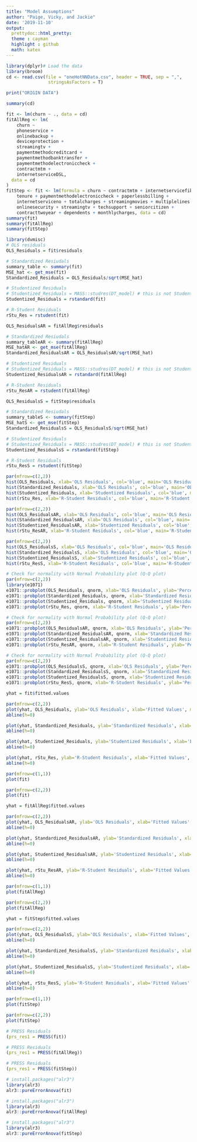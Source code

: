 ```yaml
---
title: "Model Assumptions"
author: "Paige, Vicky, and Jackie"
date: '2019-11-10'
output: 
  prettydoc::html_pretty:
  theme : cayman
  highlight : github
  math: katex
---
```


```r
library(dplyr)# Load the data
library(broom)
cd <- read.csv(file = "oneHotNNData.csv", header = TRUE, sep = ",", 
                stringsAsFactors = T)

print("ORIGIN DATA")

summary(cd)
```


```r
fit <- lm(churn ~ ., data = cd)
fitAllReg <- lm(
    churn ~ 
    phoneservice +
    onlinebackup +
    deviceprotection +
    streamingtv +
    paymentmethodcreditcard +
    paymentmethodbanktransfer +
    paymentmethodelectroniccheck +
    contractmtm +
    internetserviceDSL,
  data = cd
)
fitStep <- fit <- lm(formula = churn ~ contractmtm + internetservicefibreoptic + 
    tenure + paymentmethodelectroniccheck + paperlessbilling + 
    internetserviceno + totalcharges + streamingmovies + multiplelines + 
    onlinesecurity + streamingtv + techsupport + seniorcitizen + 
    contracttwoyear + dependents + monthlycharges, data = cd)
summary(fit)
summary(fitAllReg)
summary(fitStep)
```

```r
library(dvmisc)
# OLS residuals
OLS_Residuals = fit$residuals

# Standardized Resiudals
summary_table <- summary(fit)
MSE_hat <- get_mse(fit)
Standardized_Residuals = OLS_Residuals/sqrt(MSE_hat)

# Studentized Residuals
# Studentized_Residuals = MASS::studres(DT_model) # this is not Studentized Residuals!!!
Studentized_Residuals = rstandard(fit)

# R-Student Residuals
rStu_Res = rstudent(fit)

```


```r
OLS_ResidualsAR = fitAllReg$residuals

# Standardized Resiudals
summary_tableAR <- summary(fitAllReg)
MSE_hatAR <- get_mse(fitAllReg)
Standardized_ResidualsAR = OLS_ResidualsAR/sqrt(MSE_hat)

# Studentized Residuals
# Studentized_Residuals = MASS::studres(DT_model) # this is not Studentized Residuals!!!
Studentized_ResidualsAR = rstandard(fitAllReg)

# R-Student Residuals
rStu_ResAR = rstudent(fitAllReg)
```

```r
OLS_ResidualsS = fitStep$residuals

# Standardized Resiudals
summary_tableS <- summary(fitStep)
MSE_hatS <- get_mse(fitStep)
Standardized_ResidualsS = OLS_ResidualsS/sqrt(MSE_hat)

# Studentized Residuals
# Studentized_Residuals = MASS::studres(DT_model) # this is not Studentized Residuals!!!
Studentized_ResidualsS = rstandard(fitStep)

# R-Student Residuals
rStu_ResS = rstudent(fitStep)
```


```r
par(mfrow=c(2,2))
hist(OLS_Residuals, xlab='OLS Residuals', col='blue', main='OLS Residuals', cex.main = 2)
hist(Standardized_Residuals, xlab='OLS Residuals', col='blue', main='OLS Residuals', cex.main = 2)
hist(Studentized_Residuals, xlab='Studentized Residuals', col='blue', main='Studentized Residuals', cex.main = 2)
hist(rStu_Res, xlab='R-Student Residuals', col='blue', main='R-Student Residuals', cex.main = 2)
```

```r
par(mfrow=c(2,2))
hist(OLS_ResidualsAR, xlab='OLS Residuals', col='blue', main='OLS Residuals', cex.main = 2)
hist(Standardized_ResidualsAR, xlab='OLS Residuals', col='blue', main='OLS Residuals', cex.main = 2)
hist(Studentized_ResidualsAR, xlab='Studentized Residuals', col='blue', main='Studentized Residuals', cex.main = 2)
hist(rStu_ResAR, xlab='R-Student Residuals', col='blue', main='R-Student Residuals', cex.main = 2)
```

```r
par(mfrow=c(2,2))
hist(OLS_ResidualsS, xlab='OLS Residuals', col='blue', main='OLS Residuals', cex.main = 2)
hist(Standardized_ResidualsS, xlab='OLS Residuals', col='blue', main='OLS Residuals', cex.main = 2)
hist(Studentized_ResidualsS, xlab='Studentized Residuals', col='blue', main='Studentized Residuals', cex.main = 2)
hist(rStu_ResS, xlab='R-Student Residuals', col='blue', main='R-Student Residuals', cex.main = 2)
```

```r
# Check for normality with Normal Probability plot (Q-Q plot)
par(mfrow=c(2,2))
library(e1071)
e1071::probplot(OLS_Residuals, qnorm, xlab='OLS Residuals', ylab='Percent')
e1071::probplot(Standardized_Residuals, qnorm, xlab='Standardized Residuals', ylab='Percent')
e1071::probplot(Studentized_Residuals, qnorm, xlab='Studentized Residuals', ylab='Percent')
e1071::probplot(rStu_Res, qnorm, xlab='R-Student Residuals', ylab='Percent')
```

```r
# Check for normality with Normal Probability plot (Q-Q plot)
par(mfrow=c(2,2))
e1071::probplot(OLS_ResidualsAR, qnorm, xlab='OLS Residuals', ylab='Percent')
e1071::probplot(Standardized_ResidualsAR, qnorm, xlab='Standardized Residuals', ylab='Percent')
e1071::probplot(Studentized_ResidualsAR, qnorm, xlab='Studentized Residuals', ylab='Percent')
e1071::probplot(rStu_ResAR, qnorm, xlab='R-Student Residuals', ylab='Percent')
```

```r
# Check for normality with Normal Probability plot (Q-Q plot)
par(mfrow=c(2,2))
e1071::probplot(OLS_ResidualsS, qnorm, xlab='OLS Residuals', ylab='Percent')
e1071::probplot(Standardized_ResidualsS, qnorm, xlab='Standardized Residuals', ylab='Percent')
e1071::probplot(Studentized_ResidualsS, qnorm, xlab='Studentized Residuals', ylab='Percent')
e1071::probplot(rStu_ResS, qnorm, xlab='R-Student Residuals', ylab='Percent')
```


```r
yhat = fit$fitted.values

par(mfrow=c(2,2))
plot(yhat, OLS_Residuals, ylab='OLS Residuals', xlab='Fitted Values', main='OLS Residuals', pch=16)
abline(h=0)

plot(yhat, Standardized_Residuals, ylab='Standardized Residuals', xlab='Fitted Values', main='Standardized Residuals', pch=16)
abline(h=0)

plot(yhat, Studentized_Residuals, ylab='Studentized Residuals', xlab='Fitted Values', main='Studentized Residuals', pch=16)
abline(h=0)

plot(yhat, rStu_Res, ylab='R-Student Residuals', xlab='Fitted Values', main='R-Studentized Residuals', pch=16)
abline(h=0)

par(mfrow=c(1,1))
plot(fit)

par(mfrow=c(2,2))
plot(fit)
```


```r
yhat = fitAllReg$fitted.values

par(mfrow=c(2,2))
plot(yhat, OLS_ResidualsAR, ylab='OLS Residuals', xlab='Fitted Values', main='OLS Residuals', pch=16)
abline(h=0)

plot(yhat, Standardized_ResidualsAR, ylab='Standardized Residuals', xlab='Fitted Values', main='Standardized Residuals', pch=16)
abline(h=0)

plot(yhat, Studentized_ResidualsAR, ylab='Studentized Residuals', xlab='Fitted Values', main='Studentized Residuals', pch=16)
abline(h=0)

plot(yhat, rStu_ResAR, ylab='R-Student Residuals', xlab='Fitted Values', main='R-Studentized Residuals', pch=16)
abline(h=0)

par(mfrow=c(1,1))
plot(fitAllReg)

par(mfrow=c(2,2))
plot(fitAllReg)
```

```r
yhat = fitStep$fitted.values

par(mfrow=c(2,2))
plot(yhat, OLS_ResidualsS, ylab='OLS Residuals', xlab='Fitted Values', main='OLS Residuals', pch=16)
abline(h=0)

plot(yhat, Standardized_ResidualsS, ylab='Standardized Residuals', xlab='Fitted Values', main='Standardized Residuals', pch=16)
abline(h=0)

plot(yhat, Studentized_ResidualsS, ylab='Studentized Residuals', xlab='Fitted Values', main='Studentized Residuals', pch=16)
abline(h=0)

plot(yhat, rStu_ResS, ylab='R-Student Residuals', xlab='Fitted Values', main='R-Studentized Residuals', pch=16)
abline(h=0)

par(mfrow=c(1,1))
plot(fitStep)

par(mfrow=c(2,2))
plot(fitStep)
```

```r
# PRESS Residuals
(prs_res1 = PRESS(fit))
```

```r
# PRESS Residuals
(prs_res1 = PRESS(fitAllReg))
```

```r
# PRESS Residuals
(prs_res1 = PRESS(fitStep))
```

```r
# install.packages("alr3")
library(alr3)
alr3::pureErrorAnova(fit) 

```

```r
# install.packages("alr3")
library(alr3)
alr3::pureErrorAnova(fitAllReg) 

```

```r
# install.packages("alr3")
library(alr3)
alr3::pureErrorAnova(fitStep) 

```
